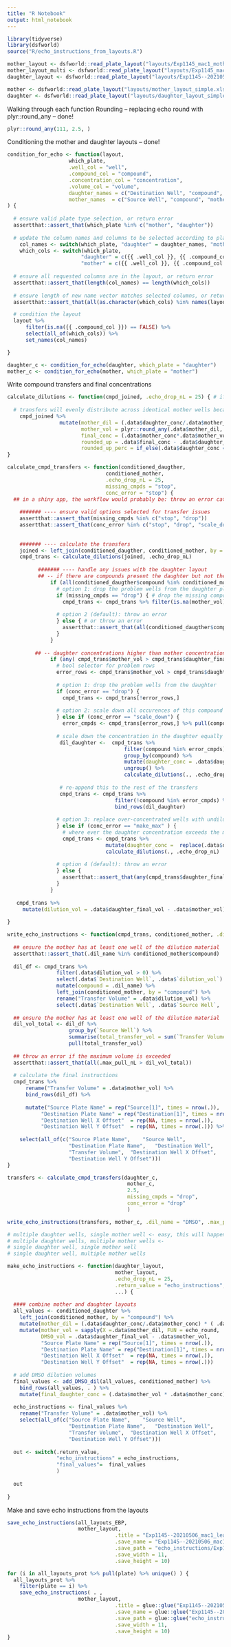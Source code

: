 ```yaml
---
title: "R Notebook"
output: html_notebook
---
```

```r
library(tidyverse)
library(dsfworld)
source("R/echo_instructions_from_layouts.R")
```

```r
mother_layout <- dsfworld::read_plate_layout("layouts/Exp1145_mac1_mother_layout_2.csv")
mother_layout_multi <- dsfworld::read_plate_layout("layouts/Exp1145_mac1_mother_layout_multi.csv")
daughter_layout <- dsfworld::read_plate_layout("layouts/Exp1145--20210506_mac1_leadlike_follow_up_EBP_1.csv")

mother <- dsfworld::read_plate_layout("layouts/mother_layout_simple.xlsx")
daughter <- dsfworld::read_plate_layout("layouts/daughter_layout_simple.xlsx")
```

Walking through each function
Rounding -- replacing echo round with plyr::round_any -- done!
```r
plyr::round_any(111, 2.5, )
```

Conditioning the mother and daughter layouts -- done!
```r
condition_for_echo <- function(layout, 
                    which_plate,
                    .well_col = "well",
                    .compound_col = "compound",
                    .concentration_col = "concentration",
                    .volume_col = "volume",
                    daughter_names = c("Destination Well", "compound", "daughter_conc", "daughter_final_vol"),
                    mother_names  = c("Source Well", "compound", "mother_conc")
) {
  
  # ensure valid plate type selection, or return error
  assertthat::assert_that(which_plate %in% c("mother", "daughter"))
  
  # update the column names and columns to be selected according to plate selected, or return error
    col_names <- switch(which_plate, "daughter" = daughter_names, "mother" = mother_names)
    which_cols <- switch(which_plate,
                        "daughter" = c({{ .well_col }}, {{ .compound_col }}, {{ .concentration_col }}, {{ .volume_col }}),
                        "mother" = c({{ .well_col }}, {{ .compound_col }}, {{ .concentration_col }}))
   
  # ensure all requested columns are in the layout, or return error
  assertthat::assert_that(length(col_names) == length(which_cols))
  
  # ensure length of new name vector matches selected columns, or return error
  assertthat::assert_that(all(as.character(which_cols) %in% names(layout)))

  # condition the layout
  layout %>% 
      filter(is.na({{ .compound_col }}) == FALSE) %>%
      select(all_of(which_cols)) %>%
      set_names(col_names)

}

daughter_c <- condition_for_echo(daughter, which_plate = "daughter")
mother_c <- condition_for_echo(mother, which_plate = "mother")
```

Write compound transfers and final concentrations
```r
calculate_dilutions <- function(cmpd_joined, .echo_drop_nL = 25) { # if there are compounds in the daughter not in the mother
  
  # transfers will evenly distribute across identical mother wells because of left_join default behavior
    cmpd_joined %>%
                 mutate(mother_dil = (.data$daughter_conc/.data$mother_conc) * ( .data$daughter_final_vol),
                        mother_vol = plyr::round_any(.data$mother_dil, .echo_drop_nL, ceiling),
                        final_conc = (.data$mother_conc*.data$mother_vol)/.data$daughter_final_vol,
                        rounded_up = .data$final_conc - .data$daughter_conc,
                        rounded_up_perc = if_else(.data$daughter_conc == 0, true = 0, false = round(100*.data$rounded_up/.data$daughter_conc, 1)))
}

calculate_cmpd_transfers <- function(conditioned_daugther, 
                                conditioned_mother, 
                                .echo_drop_nL = 25,
                                missing_cmpds = "stop",
                                conc_error = "stop") {
  ## in a shiny app, the workflow would probably be: throw an error catcher, and user can select what to do going forward, recalling with new values for missing_cmpds and conc_error 
  
    ####### ---- ensure valid options selected for transfer issues
    assertthat::assert_that(missing_cmpds %in% c("stop", "drop"))
    assertthat::assert_that(conc_error %in% c("stop", "drop", "scale_down", "make_max"))
    
    
    ####### ---- calculate the transfers
    joined <- left_join(conditioned_daugther, conditioned_mother, by = "compound")
    cmpd_trans <- calculate_dilutions(joined, .echo_drop_nL) 
    
          ####### ---- handle any issues with the daughter layout
          ## -- if there are compounds present the daughter but not the mother
              if (all(conditioned_daugther$compound %in% conditioned_mother$compound) == FALSE) {
                # option 1: drop the problem wells from the daughter plate
                if (missing_cmpds == "drop") { # drop the missing compounds from the daughter
                  cmpd_trans <- cmpd_trans %>% filter(is.na(mother_vol) == FALSE)
                  
                # option 2 (default): throw an error 
                } else { # or throw an error
                  assertthat::assert_that(all(conditioned_daugther$compound %in% conditioned_mother$compound))
                } 
              }
         
         ## -- daughter concentrations higher than mother concentration
              if (any( cmpd_trans$mother_vol > cmpd_trans$daughter_final_vol )) {
                # bool selector for problem rows
                error_rows <- cmpd_trans$mother_vol > cmpd_trans$daughter_final_vol
            
                # option 1: drop the problem wells from the daughter
                if (conc_error == "drop") { 
                  cmpd_trans <- cmpd_trans[!error_rows,]
                  
                # option 2: scale down all occurences of this compound in the daughter to those achievable by mother
                } else if (conc_error == "scale_down") {
                  error_cmpds <- cmpd_trans[error_rows,] %>% pull(compound) %>% unique() # identify which compounds have errors
                  
                # scale down the concentration in the daughter equally wherever this compound appears
                 dil_daughter <-  cmpd_trans %>%
                                      filter(compound %in% error_cmpds) %>%
                                      group_by(compound) %>%
                                      mutate(daughter_conc = .data$daughter_conc*(.data$mother_conc/max(.data$daughter_conc))) %>%
                                      ungroup() %>%
                                      calculate_dilutions(., .echo_drop_nL)
                 
                 # re-append this to the rest of the transfers
                 cmpd_trans <- cmpd_trans %>%
                                   filter(!compound %in% error_cmpds) %>%
                                   bind_rows(dil_daughter)
                 
                # option 3: replace over-concentrated wells with undiluted mother stock
                } else if (conc_error == "make_max" ) {
                  # where ever the daughter concentration exceeds the mother, just make it the mother concentration
                  cmpd_trans <- cmpd_trans %>%
                                mutate(daughter_conc =  replace(.data$daughter_conc, error_rows, .data$mother_conc[error_rows])) %>%
                                calculate_dilutions(., .echo_drop_nL) 
                
                # option 4 (default): throw an error 
                } else { 
                  assertthat::assert_that(any(cmpd_trans$daughter_final_vol - cmpd_trans$mother_vol < 0) == FALSE )
                } 
              }
   
   cmpd_trans %>%
     mutate(dilution_vol = .data$daughter_final_vol - .data$mother_vol)
   
}

write_echo_instructions <- function(cmpd_trans, conditioned_mother, .dil_name = "DMSO", .max_pull_nL = 40000) {
  
  ## ensure the mother has at least one well of the dilution material
  assertthat::assert_that(.dil_name %in% conditioned_mother$compound)
  
  dil_df <- cmpd_trans %>% 
                filter(.data$dilution_vol > 0) %>%
                select(.data$`Destination Well`, .data$`dilution_vol`) %>%
                mutate(compound = .dil_name) %>%
                left_join(conditioned_mother, by = "compound") %>%
                rename("Transfer Volume" = .data$dilution_vol) %>%
                select(.data$`Destination Well`, .data$`Source Well`, .data$`Transfer Volume`)
  
  ## ensure the mother has at least one well of the dilution material
  dil_vol_total <- dil_df %>%
                    group_by(`Source Well`) %>%
                    summarise(total_transfer_vol = sum(`Transfer Volume`)) %>%
                    pull(total_transfer_vol)
  
  ## throw an error if the maximum volume is exceeded
  assertthat::assert_that(all(.max_pull_nL > dil_vol_total))
  
  # calculate the final instructions
  cmpd_trans %>%
      rename("Transfer Volume" = .data$mother_vol) %>%
      bind_rows(dil_df) %>%
    
      mutate("Source Plate Name" = rep("Source[1]", times = nrow(.)),
           "Destination Plate Name" = rep("Destination[1]", times = nrow(.)),
           "Destination Well X Offset"	= rep(NA, times = nrow(.)),
           "Destination Well Y Offset"	= rep(NA, times = nrow(.))) %>%
    
    select(all_of(c("Source Plate Name",	"Source Well",
                    "Destination Plate Name",	"Destination Well",
                    "Transfer Volume",	"Destination Well X Offset",
                    "Destination Well Y Offset")))
}

transfers <- calculate_cmpd_transfers(daughter_c, 
                                       mother_c, 
                                       2.5,
                                       missing_cmpds = "drop",
                                       conc_error = "drop"
                                       ) 

write_echo_instructions(transfers, mother_c, .dil_name = "DMSO", .max_pull_nL = 40000)
```


```r
# multiple daughter wells, single mother well <- easy, this will happen on its own
# multiple daughter wells, multiple mother wells <- 
# single daughter well, single mother well
# single daughter well, multiple mother wells
```


```r
make_echo_instructions <- function(daughter_layout, 
                                   mother_layout, 
                                   .echo_drop_nL = 25,
                                   .return_value = "echo_instructions",
                                   ...) {
  
  #### combine mother and daughter layouts
  all_values <- conditioned_daughter %>%
    left_join(conditioned_mother, by = "compound") %>%
    mutate(mother_dil = (.data$daughter_conc/.data$mother_conc) * ( .data$daughter_final_vol)) %>%
    mutate(mother_vol = sapply(X =.data$mother_dil, FUN = echo_round, .round = .echo_drop_nL), #### THIS IS WHERE THE ROUNDING HAPPENS
           DMSO_vol = .data$daughter_final_vol - .data$mother_vol, 
           "Source Plate Name" = rep("Source[1]", times = nrow(.)),
           "Destination Plate Name" = rep("Destination[1]", times = nrow(.)),
           "Destination Well X Offset"	= rep(NA, times = nrow(.)),
           "Destination Well Y Offset"	= rep(NA, times = nrow(.)))
  
  # add DMSO dilution volumes
  final_values <- add_DMSO_dil(all_values, conditioned_mother) %>%
    bind_rows(all_values, . ) %>%
    mutate(final_daughter_conc = (.data$mother_vol * .data$mother_conc)/.data$daughter_final_vol) 
  
  echo_instructions <- final_values %>%
    rename("Transfer Volume" = .data$mother_vol) %>%
    select(all_of(c("Source Plate Name",	"Source Well",
                    "Destination Plate Name",	"Destination Well",
                    "Transfer Volume",	"Destination Well X Offset",
                    "Destination Well Y Offset")))
  
  out <- switch(.return_value,
                "echo_instructions" = echo_instructions,
                "final_values"=  final_values
                )
  
  out
 
}
```



Make and save echo instructions from the layouts
```r


save_echo_instructions(all_layouts_EBP, 
                       mother_layout,
                                   .title = "Exp1145--20210506_mac1_leadlike_follow_up_EBP_",
                                   .save_name = "Exp1145--20210506_mac1_leadlike_follow_up_EBP_",
                                   .save_path = "echo_instructions/Exp1145--20210507_echo_instructions_EBP/",
                                   .save_width = 11,
                                   .save_height = 10)

for (i in all_layouts_prot %>% pull(plate) %>% unique() ) {
  all_layouts_prot %>% 
    filter(plate == i) %>%
    save_echo_instructions( . , 
                       mother_layout,
                                   .title = glue::glue("Exp1145--20210506_mac1_leadlike_follow_up_protein_{i}_"),
                                   .save_name = glue::glue("Exp1145--20210506_mac1_leadlike_follow_up_protein_{i}_"),
                                   .save_path = glue::glue("echo_instructions/Exp1145--20210507_echo_instructions_protein_{i}/"),
                                   .save_width = 11,
                                   .save_height = 10)
}
```
